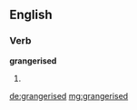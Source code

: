 ==English==

===Verb===
'''grangerised'''

# {{past of|grangerise}}

[[de:grangerised]]
[[mg:grangerised]]